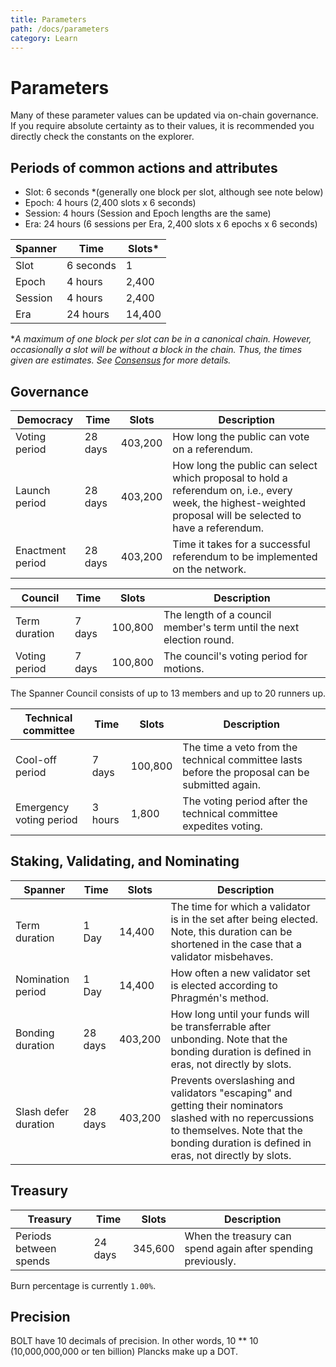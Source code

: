 ```yaml
---
title: Parameters
path: /docs/parameters
category: Learn
---
```


# Parameters

Many of these parameter values can be updated via on-chain governance. If you require absolute
certainty as to their values, it is recommended you directly check the constants on the explorer.

## Periods of common actions and attributes

-   Slot: 6 seconds \*(generally one block per slot, although see note below)
-   Epoch: 4 hours (2,400 slots x 6 seconds)
-   Session: 4 hours (Session and Epoch lengths are the same)
-   Era: 24 hours (6 sessions per Era, 2,400 slots x 6 epochs x 6 seconds)

| Spanner | Time      | Slots\* |
| ------- | --------- | ------- |
| Slot    | 6 seconds | 1       |
| Epoch   | 4 hours   | 2,400   |
| Session | 4 hours   | 2,400   |
| Era     | 24 hours  | 14,400  |

\*_A maximum of one block per slot can be in a canonical chain. However, occasionally a slot will be
without a block in the chain. Thus, the times given are estimates. See [Consensus](learn-consensus)
for more details._

## Governance

| Democracy        | Time    | Slots   | Description                                                                                                                                                   |
| ---------------- | ------- | ------- | ------------------------------------------------------------------------------------------------------------------------------------------------------------- |
| Voting period    | 28 days | 403,200 | How long the public can vote on a referendum.                                                                                                                 |
| Launch period    | 28 days | 403,200 | How long the public can select which proposal to hold a referendum on, i.e., every week, the highest-weighted proposal will be selected to have a referendum. |
| Enactment period | 28 days | 403,200 | Time it takes for a successful referendum to be implemented on the network.                                                                                   |

| Council       | Time   | Slots   | Description                                                          |
| ------------- | ------ | ------- | -------------------------------------------------------------------- |
| Term duration | 7 days | 100,800 | The length of a council member's term until the next election round. |
| Voting period | 7 days | 100,800 | The council's voting period for motions.                             |

The Spanner Council consists of up to 13 members and up to 20 runners up.

| Technical committee     | Time    | Slots   | Description                                                                                    |
| ----------------------- | ------- | ------- | ---------------------------------------------------------------------------------------------- |
| Cool-off period         | 7 days  | 100,800 | The time a veto from the technical committee lasts before the proposal can be submitted again. |
| Emergency voting period | 3 hours | 1,800   | The voting period after the technical committee expedites voting.                              |

## Staking, Validating, and Nominating

| Spanner              | Time    | Slots   | Description                                                                                                                                                                                         |
| -------------------- | ------- | ------- | --------------------------------------------------------------------------------------------------------------------------------------------------------------------------------------------------- |
| Term duration        | 1 Day   | 14,400  | The time for which a validator is in the set after being elected. Note, this duration can be shortened in the case that a validator misbehaves.                                                     |
| Nomination period    | 1 Day   | 14,400  | How often a new validator set is elected according to Phragmén's method.                                                                                                                            |
| Bonding duration     | 28 days | 403,200 | How long until your funds will be transferrable after unbonding. Note that the bonding duration is defined in eras, not directly by slots.                                                          |
| Slash defer duration | 28 days | 403,200 | Prevents overslashing and validators "escaping" and getting their nominators slashed with no repercussions to themselves. Note that the bonding duration is defined in eras, not directly by slots. |

## Treasury

| Treasury               | Time    | Slots   | Description                                                  |
| ---------------------- | ------- | ------- | ------------------------------------------------------------ |
| Periods between spends | 24 days | 345,600 | When the treasury can spend again after spending previously. |

Burn percentage is currently `1.00%`.

## Precision

BOLT have 10 decimals of precision. In other words, 10 \*\* 10 (10,000,000,000 or ten billion)
Plancks make up a DOT.
